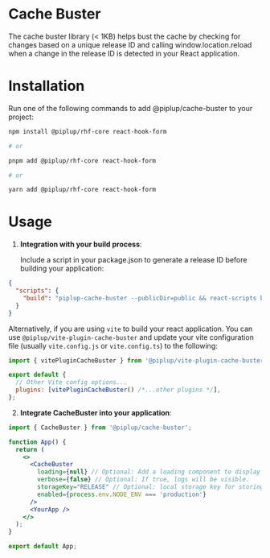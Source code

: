 
<Meta title="Cache-Buster/Installation" />

# Cache Buster

The cache buster library (&lt; 1KB) helps bust the cache by checking for changes based on a unique release ID and calling window.location.reload when a change in the release ID is detected in your React application.

# Installation

Run one of the following commands to add @piplup/cache-buster to your project:

```bash
npm install @piplup/rhf-core react-hook-form

# or

pnpm add @piplup/rhf-core react-hook-form

# or

yarn add @piplup/rhf-core react-hook-form
```

# Usage

1. **Integration with your build process**:

   Include a script in your package.json to generate a release ID before building your application:

```json
{
  "scripts": {
    "build": "piplup-cache-buster --publicDir=public && react-scripts build"
  }
}
```

Alternatively, if you are using `vite` to build your react application. You can use `@piplup/vite-plugin-cache-buster` and update your vite configuration file (usually `vite.config.js` or `vite.config.ts`) to the following:

```javascript
import { vitePluginCacheBuster } from '@piplup/vite-plugin-cache-buster';

export default {
  // Other Vite config options...
  plugins: [vitePluginCacheBuster() /*...other plugins */],
};
```

2. **Integrate CacheBuster into your application**:

```jsx
import { CacheBuster } from '@piplup/cache-buster';

function App() {
  return (
    <>
      <CacheBuster
        loading={null} // Optional: Add a loading component to display loading.
        verbose={false} // Optional: If true, logs will be visible.
        storageKey="RELEASE" // Optional: local storage key for storing the unique release ID.
        enabled={process.env.NODE_ENV === 'production'}
      />
      <YourApp />
    </>
  );
}

export default App;
```
